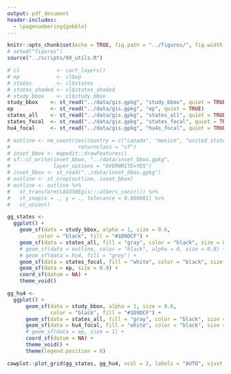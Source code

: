 ```yaml
---
output: pdf_document
header-includes: 
  - \pagenumbering{gobble}
---
```


```r
knitr::opts_chunk$set(echo = TRUE, fig.path = "../figures/", fig.width = 6.5, fig.height = 4.5)
# setwd("figures")
source("../scripts/99_utils.R")
```

```r
# cl            <- cart_layers()
# ep            <- cl$ep
# states        <- cl$states
# states_shaded <- cl$states_shaded
# study_bbox    <- cl$study_bbox
study_bbox    <- st_read("../data/gis.gpkg", "study_bbox", quiet = TRUE)
ep            <- st_read("../data/gis.gpkg", "ep", quiet = TRUE)
states_all    <- st_read("../data/gis.gpkg", "states_all", quiet = TRUE)
states_focal  <- st_read("../data/gis.gpkg", "states_focal", quiet = TRUE)
hu4_focal     <- st_read("../data/gis.gpkg", "hu4s_focal", quiet = TRUE)

# outline <- ne_countries(country = c("canada", "mexico", "united states of america"), 
#                      returnclass = "sf")
# inset_bbox <- mapedit::drawFeatures()
# sf::st_write(inset_bbox, "../data/inset_bbox.gpkg", 
#              layer_options = "OVERWRITE=YES")
# inset_bbox <- st_read("../data/inset_bbox.gpkg")
# outline <- st_crop(outline, inset_bbox)
# outline <- outline %>%
#   st_transform(LAGOSNEgis:::albers_conic()) %>%
#   st_snap(x = ., y = ., tolerance = 0.000001) %>%
#   st_union()

gg_states <- 
  ggplot() + 
    geom_sf(data = study_bbox, alpha = 1, size = 0.6, 
          color = "black", fill = "#1D9DCF") +
    geom_sf(data = states_all, fill = "gray", color = "black", size = 0.3) +
    # geom_sf(data = outline, color = "black", alpha = 0, size = 0.8) +
    # geom_sf(data = hu4, fill = "grey") +
    geom_sf(data = states_focal, fill = "white", color = "black", size = 0.4) + 
    geom_sf(data = ep, size = 0.9) +
    coord_sf(datum = NA) +
    theme_void()

gg_hu4 <- 
  ggplot() + 
      geom_sf(data = study_bbox, alpha = 1, size = 0.6, 
              color = "black", fill = "#1D9DCF") +
      geom_sf(data = states_all, fill = "gray", color = "black", size = 0.3) +
      geom_sf(data = hu4_focal, fill = "white", color = "black", size = 0.4) +
      # geom_sf(data = ep, size = 1) +
      coord_sf(datum = NA) +
      theme_void() + 
      theme(legend.position = 0)

cowplot::plot_grid(gg_states, gg_hu4, ncol = 2, labels = "AUTO", vjust = 8, hjust = -1)
```
